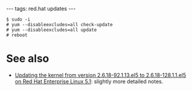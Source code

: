 ---
tags: red.hat updates
---
<pre lang="shell">$ sudo -i
# yum --disableexcludes=all check-update
# yum --disableexcludes=all update
# reboot</pre>

= See also =

* [[Updating the kernel from version 2.6.18-92.1.13.el5 to 2.6.18-128.1.1.el5 on Red Hat Enterprise Linux 5.1]]: slightly more detailed notes.

